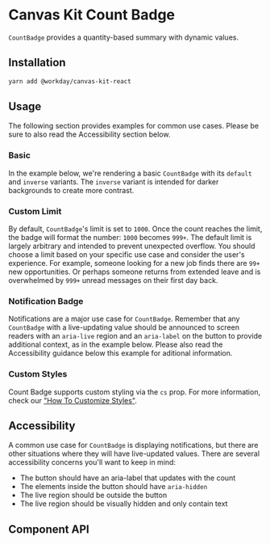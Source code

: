 
<Meta of={CountBadgeStories} />

# Canvas Kit Count Badge

`CountBadge` provides a quantity-based summary with dynamic values.

## Installation

```sh
yarn add @workday/canvas-kit-react
```

## Usage

The following section provides examples for common use cases. Please be sure to also read the
Accessibility section below.

### Basic

In the example below, we're rendering a basic `CountBadge` with its `default` and `inverse`
variants. The `inverse` variant is intended for darker backgrounds to create more contrast.

<ExampleCodeBlock of={CountBadgeStories.Basic} />

### Custom Limit

By default, `CountBadge`'s limit is set to `1000`. Once the count reaches the limit, the badge will
format the number: `1000` becomes `999+`. The default limit is largely arbitrary and intended to
prevent unexpected overflow. You should choose a limit based on your specific use case and consider
the user's experience. For example, someone looking for a new job finds there are `99+` new
opportunities. Or perhaps someone returns from extended leave and is overwhelmed by `999+` unread
messages on their first day back.

<ExampleCodeBlock of={CountBadgeStories.CustomLimit} />

### Notification Badge

Notifications are a major use case for `CountBadge`. Remember that any `CountBadge` with a
live-updating value should be announced to screen readers with an `aria-live` region and an
`aria-label` on the button to provide additional context, as in the example below. Please also read
the Accessibility guidance below this example for aditional information.

<ExampleCodeBlock of={CountBadgeStories.NotificationBadge} />

### Custom Styles

Count Badge supports custom styling via the `cs` prop. For more information, check our
["How To Customize Styles"](https://workday.github.io/canvas-kit/?path=/docs/styling-how-to-customize-styles--page).

## Accessibility

A common use case for `CountBadge` is displaying notifications, but there are other situations where
they will have live-updated values. There are several accessibility concerns you'll want to keep in
mind:

- The button should have an aria-label that updates with the count
- The elements inside the button should have `aria-hidden`
- The live region should be outside the button
- The live region should be visually hidden and only contain text

## Component API

<SymbolDoc name="CountBadge" fileName="/react/" />
